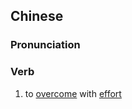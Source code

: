 ==Chinese==
{{zh-forms}}

===Pronunciation===
{{zh-pron
|m=lìkè
|cat=v
}}

===Verb===
{{zh-verb}}

# to [[overcome]] with [[effort]]